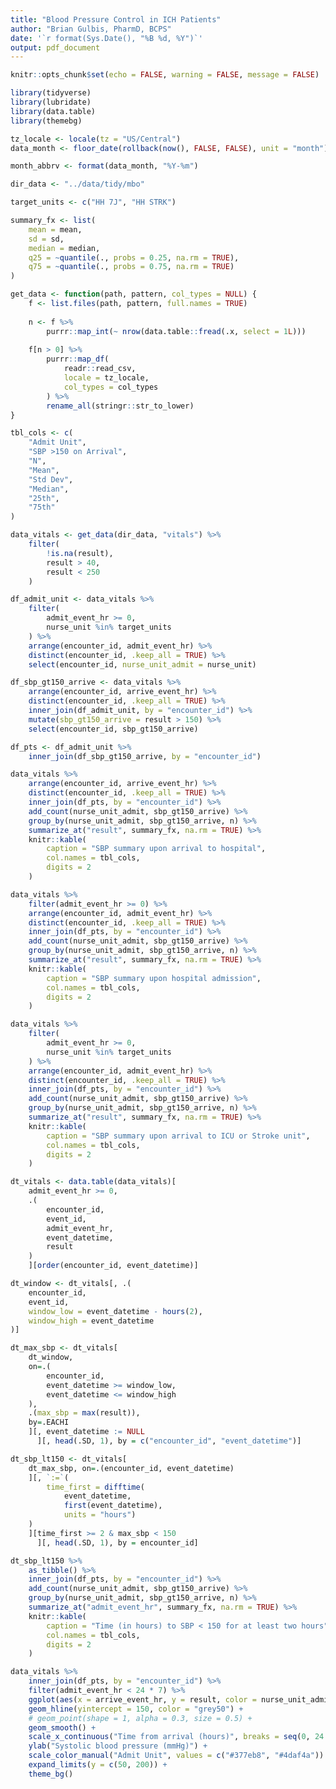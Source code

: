 ```yaml
---
title: "Blood Pressure Control in ICH Patients"
author: "Brian Gulbis, PharmD, BCPS"
date: '`r format(Sys.Date(), "%B %d, %Y")`'
output: pdf_document
---
```


```r
knitr::opts_chunk$set(echo = FALSE, warning = FALSE, message = FALSE)
```

```r
library(tidyverse)
library(lubridate)
library(data.table)
library(themebg)

tz_locale <- locale(tz = "US/Central")
data_month <- floor_date(rollback(now(), FALSE, FALSE), unit = "month")

month_abbrv <- format(data_month, "%Y-%m")

dir_data <- "../data/tidy/mbo"

target_units <- c("HH 7J", "HH STRK")

summary_fx <- list(
    mean = mean, 
    sd = sd, 
    median = median,
    q25 = ~quantile(., probs = 0.25, na.rm = TRUE),
    q75 = ~quantile(., probs = 0.75, na.rm = TRUE)
)

get_data <- function(path, pattern, col_types = NULL) {
    f <- list.files(path, pattern, full.names = TRUE)
    
    n <- f %>%
        purrr::map_int(~ nrow(data.table::fread(.x, select = 1L)))
    
    f[n > 0] %>%
        purrr::map_df(
            readr::read_csv,
            locale = tz_locale,
            col_types = col_types
        ) %>%
        rename_all(stringr::str_to_lower)
}

tbl_cols <- c(
    "Admit Unit",
    "SBP >150 on Arrival",
    "N",
    "Mean",
    "Std Dev",
    "Median",
    "25th",
    "75th"
)

```

```r
data_vitals <- get_data(dir_data, "vitals") %>%
    filter(
        !is.na(result),
        result > 40,
        result < 250
    )

df_admit_unit <- data_vitals %>%
    filter(
        admit_event_hr >= 0,
        nurse_unit %in% target_units
    ) %>%
    arrange(encounter_id, admit_event_hr) %>%
    distinct(encounter_id, .keep_all = TRUE) %>%
    select(encounter_id, nurse_unit_admit = nurse_unit)

df_sbp_gt150_arrive <- data_vitals %>%
    arrange(encounter_id, arrive_event_hr) %>%
    distinct(encounter_id, .keep_all = TRUE) %>%
    inner_join(df_admit_unit, by = "encounter_id") %>%
    mutate(sbp_gt150_arrive = result > 150) %>%
    select(encounter_id, sbp_gt150_arrive)

df_pts <- df_admit_unit %>%
    inner_join(df_sbp_gt150_arrive, by = "encounter_id")
```

```r
data_vitals %>%
    arrange(encounter_id, arrive_event_hr) %>%
    distinct(encounter_id, .keep_all = TRUE) %>%
    inner_join(df_pts, by = "encounter_id") %>%
    add_count(nurse_unit_admit, sbp_gt150_arrive) %>%
    group_by(nurse_unit_admit, sbp_gt150_arrive, n) %>%
    summarize_at("result", summary_fx, na.rm = TRUE) %>%
    knitr::kable(
        caption = "SBP summary upon arrival to hospital",
        col.names = tbl_cols,
        digits = 2
    )

```


```r
data_vitals %>%
    filter(admit_event_hr >= 0) %>%
    arrange(encounter_id, admit_event_hr) %>%
    distinct(encounter_id, .keep_all = TRUE) %>%
    inner_join(df_pts, by = "encounter_id") %>%
    add_count(nurse_unit_admit, sbp_gt150_arrive) %>%
    group_by(nurse_unit_admit, sbp_gt150_arrive, n) %>%
    summarize_at("result", summary_fx, na.rm = TRUE) %>%
    knitr::kable(
        caption = "SBP summary upon hospital admission",
        col.names = tbl_cols,
        digits = 2
    )
```

```r
data_vitals %>%
    filter(
        admit_event_hr >= 0,
        nurse_unit %in% target_units
    ) %>%
    arrange(encounter_id, admit_event_hr) %>%
    distinct(encounter_id, .keep_all = TRUE) %>%
    inner_join(df_pts, by = "encounter_id") %>%
    add_count(nurse_unit_admit, sbp_gt150_arrive) %>%
    group_by(nurse_unit_admit, sbp_gt150_arrive, n) %>%
    summarize_at("result", summary_fx, na.rm = TRUE) %>%
    knitr::kable(
        caption = "SBP summary upon arrival to ICU or Stroke unit",
        col.names = tbl_cols,
        digits = 2
    )
```


```r
dt_vitals <- data.table(data_vitals)[
    admit_event_hr >= 0,
    .(
        encounter_id, 
        event_id,
        admit_event_hr, 
        event_datetime, 
        result
    )
    ][order(encounter_id, event_datetime)]

dt_window <- dt_vitals[, .(
    encounter_id, 
    event_id, 
    window_low = event_datetime - hours(2), 
    window_high = event_datetime
)]

dt_max_sbp <- dt_vitals[
    dt_window, 
    on=.(
        encounter_id, 
        event_datetime >= window_low, 
        event_datetime <= window_high
    ), 
    .(max_sbp = max(result)), 
    by=.EACHI
    ][, event_datetime := NULL
      ][, head(.SD, 1), by = c("encounter_id", "event_datetime")]

dt_sbp_lt150 <- dt_vitals[
    dt_max_sbp, on=.(encounter_id, event_datetime)
    ][, `:=`(
        time_first = difftime(
            event_datetime, 
            first(event_datetime), 
            units = "hours")
    )
    ][time_first >= 2 & max_sbp < 150
      ][, head(.SD, 1), by = encounter_id]

dt_sbp_lt150 %>%
    as_tibble() %>%
    inner_join(df_pts, by = "encounter_id") %>%
    add_count(nurse_unit_admit, sbp_gt150_arrive) %>%
    group_by(nurse_unit_admit, sbp_gt150_arrive, n) %>%
    summarize_at("admit_event_hr", summary_fx, na.rm = TRUE) %>%
    knitr::kable(
        caption = "Time (in hours) to SBP < 150 for at least two hours",
        col.names = tbl_cols,
        digits = 2
    )
```

```r
data_vitals %>%
    inner_join(df_pts, by = "encounter_id") %>%
    filter(admit_event_hr < 24 * 7) %>%
    ggplot(aes(x = arrive_event_hr, y = result, color = nurse_unit_admit)) +
    geom_hline(yintercept = 150, color = "grey50") +
    # geom_point(shape = 1, alpha = 0.3, size = 0.5) +
    geom_smooth() +
    scale_x_continuous("Time from arrival (hours)", breaks = seq(0, 24 * 8, 24)) +
    ylab("Systolic blood pressure (mmHg)") +
    scale_color_manual("Admit Unit", values = c("#377eb8", "#4daf4a")) +
    expand_limits(y = c(50, 200)) +
    theme_bg()
```

